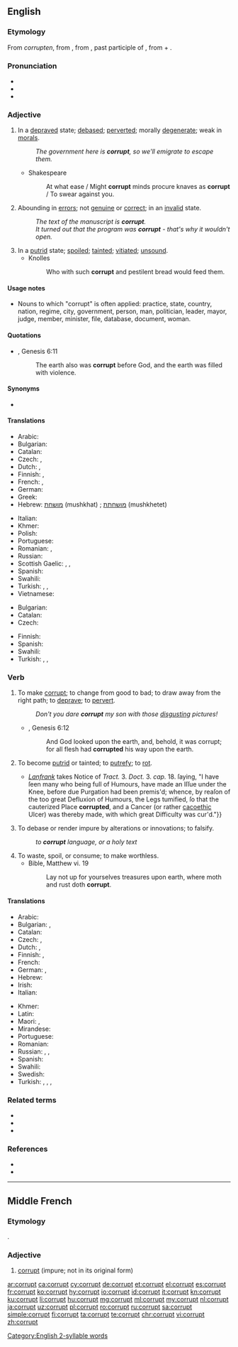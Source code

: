 ==English==
{{wikipedia|dab=corrupt}}

===Etymology===
From {{etyl|enm|en}} ''corrupten'', from {{etyl|fro|en}} {{m|fro|corropt}}, from {{etyl|la|en}} {{m|la|corruptus}}, past participle of {{m|la|corrumpo|corrumpō, corrumpere|to destroy, ruin, injure, spoil, corrupt, bribe}}, from {{m|la|com-||together}} + {{m|la|rumpere||to break in pieces}}.

===Pronunciation===
* {{IPA|/kəˈɹʌpt/|lang=en}}
* {{audio|en-us-corrupt.ogg|Audio (US)|lang=en}}
* {{rhymes|ʌpt|lang=en}}
 [[Category:English 2-syllable words]]

===Adjective===
{{en-adj}}

# In a [[depraved]] state; [[debased]]; [[perverted]]; morally [[degenerate]]; weak in [[morals]].
#: ''The government here is '''corrupt''', so we'll emigrate to escape them.''
#* Shakespeare
#*: At what ease / Might '''corrupt''' minds procure knaves as '''corrupt''' / To swear against you.
# Abounding in [[error]]s; not [[genuine]] or [[correct]]; in an [[invalid]] state.
#: ''The text of the manuscript is '''corrupt'''.''
#: ''It turned out that the program was '''corrupt''' - that's why it wouldn't open.''
# In a [[putrid]] state; [[spoiled]]; [[tainted]]; [[vitiated]]; [[unsound]].
#* Knolles
#*: Who with such '''corrupt''' and pestilent bread would feed them.

====Usage notes====
* Nouns to which "corrupt" is often applied: practice, state, country, nation, regime, city, government, person, man, politician, leader, mayor, judge, member, minister, file, database, document, woman.

====Quotations====
* {{RQ:Authorized Version}}, Genesis 6:11
*: The earth also was '''corrupt''' before God, and the earth was filled with violence.

====Synonyms====
* {{l|en|corrupted}}

====Translations====
{{trans-top|in a depraved state}}
* Arabic: {{t|ar|مرتش، فاسد}}
* Bulgarian: {{t+|bg|покварен}}
* Catalan: {{t+|ca|corrupte}}
* Czech: {{t|cs|zkažený}}, {{t|cs|zkorumpovaný}}
* Dutch: {{t+|nl|corrupt}}, {{t+|nl|verdorven}}
* Finnish: {{t+|fi|turmeltunut}}, {{t|fi|korruptoitunut}}
* French: {{t+|fr|corrompu}}, {{t+|fr|dévoyé}}
* German: {{t+|de|korrupt}}
* Greek: {{t+|el|διεφθαρμένος|m}}
* Hebrew: [[מושחת]] (mushkhat) {{g|m}}; [[מושחתת]] (mushkhetet) {{g|f}}
{{trans-mid}}
* Italian: {{t+|it|corrotto|m}}
* Khmer: {{t|km|ពុករលួយ|tr=puk rɔluəy|sc=Khmr}}
* Polish: {{t|pl|skorumpowany|m}}
* Portuguese: {{t+|pt|corrupto}}
* Romanian: {{t+|ro|corupt|m}}, {{t|ro|coruptă|f}}
* Russian: {{t+|ru|коррумпи́рованный}}
* Scottish Gaelic: {{t|gd|olc}}, {{t|gd|meallta}}, {{t|gd|breun}}
* Spanish: {{t+|es|corrupto}}
* Swahili: {{t+|sw|paramidi}}
* Turkish: {{t+|tr|yoz}}, {{t|tr|yozlaşmış}}, {{t+|tr|bozulmuş}}
* Vietnamese: {{t+|vi|tham nhũng}}
{{trans-bottom}}

{{trans-top|with lots of errors in it}}
* Bulgarian: {{t+|bg|развален}}
* Catalan: {{t+|ca|corrupte}}
* Czech: {{t|cs|porušený}}
{{trans-mid}}
* Finnish: {{t|fi|korruptoitunut}}
* Spanish: {{t+|es|corrupto}}
* Swahili: {{t+|sw|paramidi}}
* Turkish: {{t+|tr|bozuk}}, {{t+|tr|bozulmuş}}, {{t+|tr|hatalı}}
{{trans-bottom}}

===Verb===
{{en-verb}}

# {{lb|en|transitive}} To make [[#Adjective|corrupt]]; to change from good to bad; to draw away from the right path; to [[deprave]]; to [[pervert]].
#: ''Don't you dare '''corrupt''' my son with those [[disgusting]] pictures!''
#* {{RQ:Authorized Version}}, Genesis 6:12
#*: And God looked upon the earth, and, behold, it was corrupt; for all flesh had '''corrupted''' his way upon the earth.
# {{lb|en|intransitive}} To become [[putrid]] or tainted; to [[putrefy]]; to [[rot]].
#: {{rfquotek|Francis Bacon}}
#* {{quote-book|author=George Smith|title=Institutiones Chirurgicæ: or, Principles of Surgery, [...] To which is Annexed, a Chirurgical Dispensatory, [...]|location=London|publisher=Printed [by [[w:William Bowyer (printer)|William Bowyer]]] for Henry Lintot, at the Cross-Keys against [[w:St Dunstan-in-the-West|St. Dunstan's Church]] in [[w:Fleet Street|Fleetstreet]]|year=1732|page=254|pageurl=https://books.google.com/books?id=axFeAAAAcAAJ&pg=PA254|oclc=745299684|passage={{...}} ''[[w:Lanfranc of Milan|Lanfrank]]'' takes Notice of ''Tract.'' 3. ''Doct.'' 3. ''cap.'' 18. ſaying, "I have ſeen many who being full of Humours, have made an Iſſue under the Knee, before due Purgation had been premis'd; whence, by reaſon of the too great Defluxion of Humours, the Legs tumified, ſo that the cauterized Place '''corrupted''', and a Cancer (or rather [[cacoethic]] Ulcer) was thereby made, with which great Difficulty was cur'd."}}
# To debase or render impure by alterations or innovations; to falsify.
#: ''to '''corrupt''' language, or a holy text''
# To waste, spoil, or consume; to make worthless.
#* Bible, Matthew vi. 19
#*: Lay not up for yourselves treasures upon earth, where moth and rust doth '''corrupt'''.

====Translations====
{{trans-top|to change from good to bad}}
* Arabic: {{t-needed|ar}}
* Bulgarian: {{t+|bg|развалям}}, {{t+|bg|развращавам}}
* Catalan: {{t+|ca|corrompre}}
* Czech: {{t|cs|zkazit}}, {{t|cs|narušit}}
* Dutch: {{t+|nl|verderven}}, {{t+|nl|verworden}}
* Finnish: {{t+|fi|turmella}}, {{t|fi|korruptoida}}
* French: {{t+|fr|corrompre}}
* German: {{t+|de|verderben}}, {{t+|de|korrumpieren}}
* Hebrew: {{t+|he|השחית|tr=hishkhít}}
* Irish: {{t|ga|truailligh}}
* Italian: {{t+|it|corrompere}}
{{trans-mid}}
* Khmer: {{t|km|ពុករលួយ|tr=puk rɔluəy|sc=Khmr}}
* Latin: {{t|la|corrumpo}}
* Maori: {{t|mi|whakatautauhea}}, {{t|mi|whakatautauwhea}}
* Mirandese: {{t-needed|mwl}}
* Portuguese: {{t+|pt|corromper}}
* Romanian: {{t+|ro|corupe}}
* Russian: {{t+|ru|разлагать}}, {{t+|ru|развращать}}, {{t+|ru|портить}}
* Spanish: {{t+|es|corromper}}
* Swahili: {{t+|sw|paramidi}}
* Swedish: {{t+|sv|fördärva}}
* Turkish: {{t+|tr|bozmak}}, {{t+|tr|bozulmak}}, {{t+|tr|yozlaşmak}}, {{t+|tr|yozlaştırmak}}
{{trans-bottom}}

===Related terms===
* {{l|en|corruptible}}
* {{l|en|corruption}}
* {{l|en|incorruptible}}

===References===
* {{R:Century 1911}}
* {{R:Webster 1913}}

----

==Middle French==

===Etymology===
{{borrowing|frm|la|corruptus}}.

===Adjective===
{{frm-adj}}

# [[#English|corrupt]] (impure; not in its original form)

[[ar:corrupt]]
[[ca:corrupt]]
[[cy:corrupt]]
[[de:corrupt]]
[[et:corrupt]]
[[el:corrupt]]
[[es:corrupt]]
[[fr:corrupt]]
[[ko:corrupt]]
[[hy:corrupt]]
[[io:corrupt]]
[[id:corrupt]]
[[it:corrupt]]
[[kn:corrupt]]
[[ku:corrupt]]
[[li:corrupt]]
[[hu:corrupt]]
[[mg:corrupt]]
[[ml:corrupt]]
[[my:corrupt]]
[[nl:corrupt]]
[[ja:corrupt]]
[[uz:corrupt]]
[[pl:corrupt]]
[[ro:corrupt]]
[[ru:corrupt]]
[[sa:corrupt]]
[[simple:corrupt]]
[[fi:corrupt]]
[[ta:corrupt]]
[[te:corrupt]]
[[chr:corrupt]]
[[vi:corrupt]]
[[zh:corrupt]]